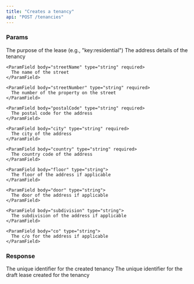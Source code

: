 ```yaml
---
title: "Creates a tenancy"
api: "POST /tenancies"
---
```


### Params

<ParamField body="purpose" type="string" required>
  The purpose of the lease (e.g., "key:residential")
</ParamField>

<ParamField body="address" type="Address Object" required>
  The address details of the tenancy
  <Expandable title="properties">

    <ParamField body="streetName" type="string" required>
      The name of the street
    </ParamField>

    <ParamField body="streetNumber" type="string" required>
      The number of the property on the street
    </ParamField>

    <ParamField body="postalCode" type="string" required>
      The postal code for the address
    </ParamField>

    <ParamField body="city" type="string" required>
      The city of the address
    </ParamField>

    <ParamField body="country" type="string" required>
      The country code of the address
    </ParamField>

    <ParamField body="floor" type="string">
      The floor of the address if applicable
    </ParamField>

    <ParamField body="door" type="string">
      The door of the address if applicable
    </ParamField>

    <ParamField body="subdivision" type="string">
      The subdivision of the address if applicable
    </ParamField>

    <ParamField body="co" type="string">
      The c/o for the address if applicable
    </ParamField>

  </Expandable>
</ParamField>

### Response

<ResponseField name="tenancyId" type="string">
  The unique identifier for the created tenancy
</ResponseField>

<ResponseField name="leaseId" type="string">
  The unique identifier for the draft lease created for the tenancy
</ResponseField>